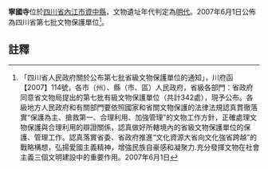 {{msg:四川省文物保護單位
|名稱 = 寧國寺
|編號 = 131
|圖片 = 
|級別 = S7
|分類 = 
|時代 = [[明代|明代]]
|地点 = [[四川省|四川省]][[內江市|內江市]][[資中縣|資中縣]]
|坐標 =
|登錄 = 2007年6月1日
}}
'''寧國寺'''位於[[四川省|四川省]][[內江市|內江市]][[資中縣|資中縣]]，文物遺址年代判定為[[明代|明代]]。2007年6月1日公佈為四川省第七批文物保護單位<ref>「四川省人民政府關於公布第七批省級文物保護單位的通知」，川府函【2007】114號，各市（州）、縣（市、區）人民政府，省級各部門：省政府同意省文物局提出的第七批有級文物保護單位（共計342處），現予公布。各級地方人民政府和有關部門要依照國家和省關文物保護的法律法規認真貫徹落實“保護為主、搶救第一、合理利用、加強管理”的文物工作方針，正確處理文物保護與合理利用的辯證關係，認真做好所轄境內的省級文物保護單位的保護、管理工作。認真落實省委、省政府推進“文化資源大省向文化強省跨越”的戰略構想，弘揚愛國主義精神，增強民族自豪感和凝聚力.充分發揮文物在社會主義三個文明建設中的重要作用。2007年6月1日</ref>。
==註釋==
{{reflist}}
{{文物保護單位小作品}}